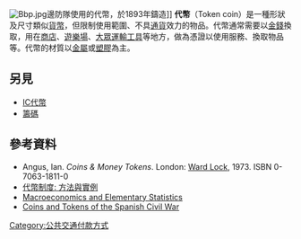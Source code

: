 {{multiple issues|
{{expand|time=2015-04-30T13:26:58+00:00}}
{{expert|time=2015-04-30T13:26:58+00:00}}
{{no footnotes|time=2015-06-02T03:02:17+00:00}}
}}
[[File:Bbp.jpg|right]]邊防隊使用的代幣，於1893年鑄造]]
'''代幣'''（Token coin）是一種形狀及尺寸類似[[貨幣|貨幣]]，但限制使用範圍、不具[[通貨|通貨]]效力的物品。代幣通常需要以[[金錢|金錢]]換取，用在[[商店|商店]]、[[遊樂場|遊樂場]]、[[大眾運輸工具|大眾運輸工具]]等地方，做為憑證以使用服務、換取物品等。代幣的材質以[[金屬|金屬]]或[[塑膠|塑膠]]為主。

==另見==
*[[IC代幣|IC代幣]]
*[[籌碼|籌碼]]

==參考資料==
*Angus, Ian. ''Coins & Money Tokens''. London: [[Ward_Lock|Ward Lock]], 1973. ISBN 0-7063-1811-0
*[https://books.google.com.tw/books?id=tmP6kQEACAAJ&dq=%E4%BB%A3%E5%B9%A3&hl=zh-TW&sa=X&ei=HmVEVe7CCebImAXLwYHQAw&ved=0CB0Q6AEwAA 代幣制度: 方法與實例]
*[https://web.archive.org/web/20160401021217/https://books.google.com.tw/books?id=tB53gJqaIm8C&pg=PA202&dq=Token+coin&hl=zh-TW&sa=X&ei=1mVEVYLRJoO7mQWopIHQAw&ved=0CBwQ6AEwADgK#v=onepage&q=Token%20coin&f=false Macroeconomics and Elementary Statistics]
*[https://books.google.com.tw/books?id=izlz4p9uoZQC&printsec=frontcover&dq=Token+coin&hl=zh-TW&sa=X&ei=mGVEVcWPNuLTmgWM-oC4Aw&ved=0CB0Q6AEwAA#v=onepage&q&f=false Coins and Tokens of the Spanish Civil War]{{dead link|date=2018年2月 |bot=InternetArchiveBot |fix-attempted=yes }}

{{stub}}

[[Category:公共交通付款方式|Category:公共交通付款方式]]